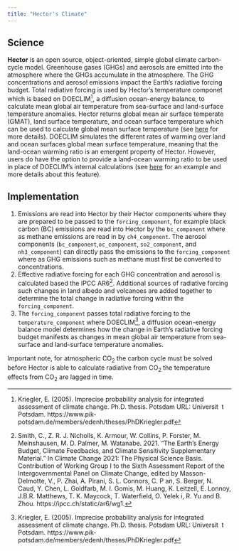 ```yaml
---
title: "Hector's Climate"
---
```


## Science

**Hector** is an open source, object-oriented, simple global climate carbon-cycle model. Greenhouse gases (GHGs) and aerosols are emitted into the atmosphere where the GHGs accumulate in the atmosphere. The GHG concentrations and aerosol emissions impact the Earth's radiative forcing budget. Total radiative forcing is used by Hector's temperature componet which is based on DOECLIM^[Kriegler, E. (2005). Imprecise probability analysis for integrated assessment of climate change. Ph.D. thesis. Potsdam URL: Universit t
Potsdam. https://www.pik‐potsdam.de/members/edenh/theses/PhDKriegler.pdf], a diffusion ocean-energy balance, to calculate mean global air temperature from sea-surface and land-surface temperature anomalies. Hector returns global mean air surface temperate (GMAT), land surface temperature, and ocean surface temperature which can be used to calculate global mean surface temperature (see [here](GMAT-GMST.html) for more details). DOECLIM simulates the different rates of warming over land and ocean surfaces global mean surface temperature, meaning that the land-ocean warming ratio is an emergent property of Hector. However, users do have the option to provide a land-ocean warming ratio to be used in place of DOECLIM’s internal calculations (see [here](land_ocean_warming.html) for an example and more details about this feature).

## Implementation

1. Emissions are read into Hector by their Hector components where they are prepared to be passed to the `forcing_component`, for example black carbon (BC) emissions are read into Hector by the `bc_component` where as methane emissions are read in by `ch4_component`. The aerosol components (`bc_component`,`oc_component`, `so2_component`, and `nh3_component`) can directly pass the emissions to the `forcing_component` where as GHG emissions such as methane must first be converted to concentrations. 
2. Effective radiative forcing for each GHG concentration and aerosol is calculated based the IPCC AR6^[Smith, C., Z. R. J. Nicholls, K. Armour, W. Collins, P. Forster, M. Meinshausen, M. D. Palmer, M. Watanabe. 2021. “The Earth’s Energy Budget, Climate Feedbacks, and Climate Sensitivity Supplementary Material.” In Climate Change 2021: The Physical Science Basis. Contribution of Working Group I to the Sixth Assessment Report of the Intergovernmental Panel on Climate Change, edited by Masson-Delmotte, V., P. Zhai, A. Pirani, S. L. Connors, C. P an, S. Berger, N. Caud, Y. Chen, L. Goldfarb, M. I. Gomis, M. Huang, K. Leitzell, E. Lonnoy, J.B.R. Matthews, T. K. Maycock, T. Waterfield, O. Yelek i, R. Yu and B. Zhou. https://ipcc.ch/static/ar6/wg1.]. Additional sources of radiative forcing such changes in land albedo and volcanoes are added together to determine the total change in radiative forcing within the `forcing_component`. 
3. The `forcing_component` passes total radiative forcing to the `temperature_component` where DOECLIM^[Kriegler, E. (2005). Imprecise probability analysis for integrated assessment of climate change. Ph.D. thesis. Potsdam URL: Universit t
Potsdam. https://www.pik‐potsdam.de/members/edenh/theses/PhDKriegler.pdf], a diffusion ocean-energy balance model determines how the change in Earth's radiative forcing budget manifests as changes in mean global air temperature from sea-surface and land-surface temperature anomalies. 

Important note, for atmospheric CO~2~ the carbon cycle must be solved before Hector is able to calculate radiative from CO~2~ the temperature effects from CO~2~ are lagged in time. 







